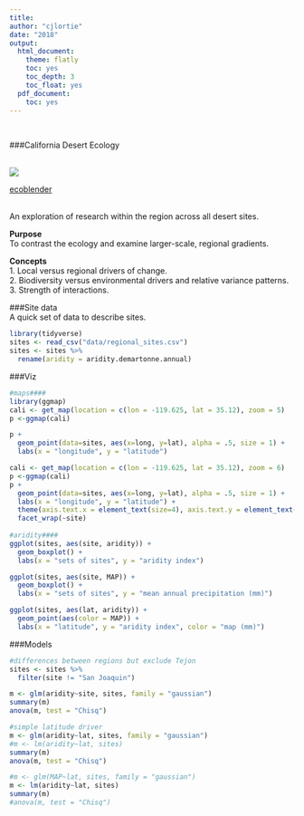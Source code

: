 ```yaml
---
title:
author: "cjlortie"
date: "2018"
output:
  html_document:
    theme: flatly
    toc: yes
    toc_depth: 3
    toc_float: yes
  pdf_document:
    toc: yes
---
```

<br>  

###California Desert Ecology  
<br>  

![](./desert.jpg)

[ecoblender](http://ecoblender.org)  
<br>  

An exploration of research within the region across all desert sites.

**Purpose**  
To contrast the ecology and examine larger-scale, regional gradients.

**Concepts**  
1. Local versus regional drivers of change.  
2. Biodiversity versus environmental drivers and relative variance patterns.  
3. Strength of interactions.  

###Site data  
A quick set of data to describe sites.
```r
library(tidyverse)
sites <- read_csv("data/regional_sites.csv")
sites <- sites %>%
  rename(aridity = aridity.demartonne.annual)

```

###Viz
```r
#maps####
library(ggmap)
cali <- get_map(location = c(lon = -119.625, lat = 35.12), zoom = 5)
p <-ggmap(cali)

p + 
  geom_point(data=sites, aes(x=long, y=lat), alpha = .5, size = 1) + 
  labs(x = "longitude", y = "latitude")

cali <- get_map(location = c(lon = -119.625, lat = 35.12), zoom = 6)
p <-ggmap(cali)
p + 
  geom_point(data=sites, aes(x=long, y=lat), alpha = .5, size = 1) + 
  labs(x = "longitude", y = "latitude") +
  theme(axis.text.x = element_text(size=4), axis.text.y = element_text(size=4)) +
  facet_wrap(~site)
  
#aridity####
ggplot(sites, aes(site, aridity)) +
  geom_boxplot() +
  labs(x = "sets of sites", y = "aridity index")

ggplot(sites, aes(site, MAP)) +
  geom_boxplot() + 
  labs(x = "sets of sites", y = "mean annual precipitation (mm)")

ggplot(sites, aes(lat, aridity)) +
  geom_point(aes(color = MAP)) +
  labs(x = "latitude", y = "aridity index", color = "map (mm)")

```

###Models
```r
#differences between regions but exclude Tejon
sites <- sites %>%
  filter(site != "San Joaquin")

m <- glm(aridity~site, sites, family = "gaussian")
summary(m)
anova(m, test = "Chisq")

#simple latitude driver
m <- glm(aridity~lat, sites, family = "gaussian")
#m <- lm(aridity~lat, sites)
summary(m)
anova(m, test = "Chisq")

#m <- glm(MAP~lat, sites, family = "gaussian")
m <- lm(aridity~lat, sites)
summary(m)
#anova(m, test = "Chisq")

```

